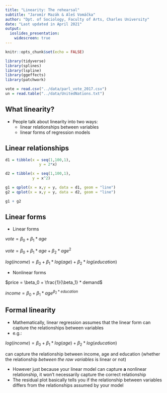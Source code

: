 ```yaml
---
title: "Linearity: The rehearsal"
subtitle: "Jaromír Mazák & Aleš Vomáčka"
author: "Dpt. of Sociology, Faculty of Arts, Charles University"
date: "Last updated in April 2021"
output:
  ioslides_presentation:
    widescreen: true
---
```


```r
knitr::opts_chunk$set(echo = FALSE)
```

```r
library(tidyverse)
library(splines)
library(lspline)
library(ggeffects)
library(patchwork)

vote = read.csv("../data/parl_vote_2017.csv")
un = read.table("../data/UnitedNations.txt")
```

## What linearity?

- People talk about linearity into two ways:
  - linear relationships between variables
  - linear forms of regression models
  
## Linear relationships

```r
d1 = tibble(x = seq(1,100,1),
               y = 2*x)

d2 = tibble(x = seq(1,100,1),
            y = x^2)

g1 = qplot(x = x,y = y, data = d1, geom = "line")
g2 = qplot(x = x,y = y, data = d2, geom = "line")

g1 + g2
```

## Linear forms

- Linear forms

$vote = \beta_0 + \beta_1 *age$

$vote = \beta_0 + \beta_1 *age + \beta_2*age^2$

$log(income) = \beta_0 + \beta_1 *log(age) + \beta_2*log(education)$

- Nonlinear forms

$price = \beta_0 + \frac{1}{\beta_1} * demand$

$income = \beta_0 + \beta_1*age^{\beta_2*education}$

## Formal linearity

- Mathematically, linear regression assumes that the linear form can capture the relationships between variables
- e.g.:

$log(income) = \beta_0 + \beta_1 *log(age) + \beta_2*log(education)$

can capture the relationship between income, age and education (whether the relationship *between the raw variables* is linear or not)


- However just because your linear model can capture **a** nonlinear relationship, it won't necessarily capture the correct relationship
- The residual plot basically tells you if the relationship between variables differs from the relationships assumed by your model

